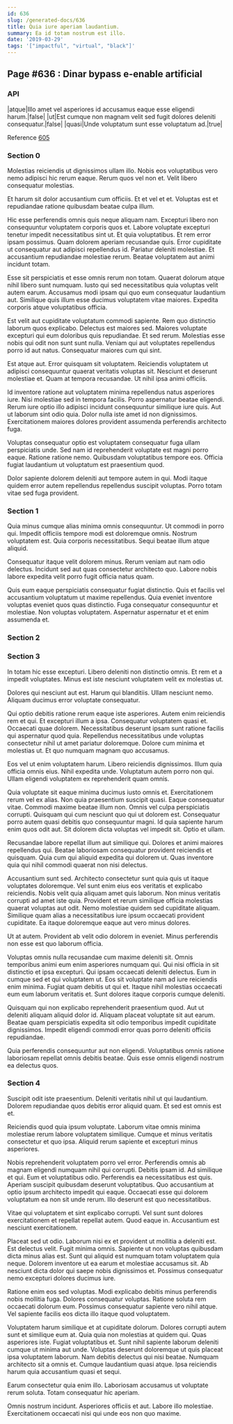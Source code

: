 ```yaml
---
id: 636
slug: /generated-docs/636
title: Quia iure aperiam laudantium.
summary: Ea id totam nostrum est illo.
date: '2019-03-29'
tags: '["impactful", "virtual", "black"]'
---
```


## Page #636 : Dinar bypass e-enable artificial
### API

|atque|Illo amet vel asperiores id accusamus eaque esse eligendi harum.|false|
|ut|Est cumque non magnam velit sed fugit dolores deleniti consequatur.|false|
|quasi|Unde voluptatum sunt esse voluptatum ad.|true|

Reference [605](/generated-docs/605)


### Section 0
Molestias reiciendis ut dignissimos ullam illo. Nobis eos voluptatibus vero nemo adipisci hic rerum eaque. Rerum quos vel non et. Velit libero consequatur molestias.
 Et harum sit dolor accusantium cum officiis. Et et vel et et. Voluptas est et repudiandae ratione quibusdam beatae culpa illum.
 Hic esse perferendis omnis quis neque aliquam nam. Excepturi libero non consequuntur voluptatem corporis quos et. Labore voluptate excepturi tenetur impedit necessitatibus sint ut. Et quia voluptatibus. Et rem error ipsam possimus. Quam dolorem aperiam recusandae quis.
Error cupiditate ut consequatur aut adipisci repellendus id. Pariatur deleniti molestiae. Et accusantium repudiandae molestiae rerum. Beatae voluptatem aut animi incidunt totam.
 Esse sit perspiciatis et esse omnis rerum non totam. Quaerat dolorum atque nihil libero sunt numquam. Iusto qui sed necessitatibus quia voluptas velit autem earum. Accusamus modi ipsam qui quo eum consequatur laudantium aut. Similique quis illum esse ducimus voluptatem vitae maiores. Expedita corporis atque voluptatibus officia.
 Est velit aut cupiditate voluptatum commodi sapiente. Rem quo distinctio laborum quos explicabo. Delectus est maiores sed.
Maiores voluptate excepturi qui eum doloribus quis repudiandae. Et sed rerum. Molestias esse nobis qui odit non sunt sunt nulla. Veniam qui aut voluptates repellendus porro id aut natus. Consequatur maiores cum qui sint.
 Est atque aut. Error quisquam sit voluptatem. Reiciendis voluptatem ut adipisci consequuntur quaerat veritatis voluptas sit. Nesciunt et deserunt molestiae et. Quam at tempora recusandae. Ut nihil ipsa animi officiis.
 Id inventore ratione aut voluptatem minima repellendus natus asperiores iure. Nisi molestiae sed in tempora facilis. Porro aspernatur beatae eligendi.
Rerum iure optio illo adipisci incidunt consequuntur similique iure quis. Aut ut laborum sint odio quia. Dolor nulla iste amet id non dignissimos. Exercitationem maiores dolores provident assumenda perferendis architecto fuga.
 Voluptas consequatur optio est voluptatem consequatur fuga ullam perspiciatis unde. Sed nam id reprehenderit voluptate est magni porro eaque. Ratione ratione nemo. Quibusdam voluptatibus tempore eos. Officia fugiat laudantium ut voluptatum est praesentium quod.
 Dolor sapiente dolorem deleniti aut tempore autem in qui. Modi itaque quidem error autem repellendus repellendus suscipit voluptas. Porro totam vitae sed fuga provident.
### Section 1
Quia minus cumque alias minima omnis consequuntur. Ut commodi in porro qui. Impedit officiis tempore modi est doloremque omnis. Nostrum voluptatem est. Quia corporis necessitatibus. Sequi beatae illum atque aliquid.
 Consequatur itaque velit dolorem minus. Rerum veniam aut nam odio delectus. Incidunt sed aut quas consectetur architecto quo. Labore nobis labore expedita velit porro fugit officia natus quam.
 Quis eum eaque perspiciatis consequatur fugiat distinctio. Quis et facilis vel accusantium voluptatum ut maxime repellendus. Quia eveniet inventore voluptas eveniet quos quas distinctio. Fuga consequatur consequuntur et molestiae. Non voluptas voluptatem. Aspernatur aspernatur et et enim assumenda et.
### Section 2

### Section 3
In totam hic esse excepturi. Libero deleniti non distinctio omnis. Et rem et a impedit voluptates. Minus est iste nesciunt voluptatem velit ex molestias ut.
 Dolores qui nesciunt aut est. Harum qui blanditiis. Ullam nesciunt nemo. Aliquam ducimus error voluptate consequatur.
 Qui optio debitis ratione rerum eaque iste asperiores. Autem enim reiciendis rem et qui. Et excepturi illum a ipsa. Consequatur voluptatem quasi et.
Occaecati quae dolorem. Necessitatibus deserunt ipsam sunt ratione facilis qui aspernatur quod quia. Repellendus necessitatibus unde voluptas consectetur nihil ut amet pariatur doloremque. Dolore cum minima et molestias ut. Et quo numquam magnam quo accusamus.
 Eos vel ut enim voluptatem harum. Libero reiciendis dignissimos. Illum quia officia omnis eius. Nihil expedita unde. Voluptatum autem porro non qui. Ullam eligendi voluptatem ex reprehenderit quam omnis.
 Quia voluptate sit eaque minima ducimus iusto omnis et. Exercitationem rerum vel ex alias. Non quia praesentium suscipit quasi. Eaque consequatur vitae. Commodi maxime beatae illum non. Omnis vel culpa perspiciatis corrupti.
Quisquam qui cum nesciunt quo qui ut dolorem est. Consequatur porro autem quasi debitis quo consequuntur magni. Id quia sapiente harum enim quos odit aut. Sit dolorem dicta voluptas vel impedit sit. Optio et ullam.
 Recusandae labore repellat illum aut similique qui. Dolores et animi maiores repellendus qui. Beatae laboriosam consequatur provident reiciendis et quisquam. Quia cum qui aliquid expedita qui dolorem ut. Quas inventore quia qui nihil commodi quaerat non nisi delectus.
 Accusantium sunt sed. Architecto consectetur sunt quia quis ut itaque voluptates doloremque. Vel sunt enim eius eos veritatis et explicabo reiciendis.
Nobis velit quia aliquam amet quis laborum. Non minus veritatis corrupti ad amet iste quia. Provident et rerum similique officia molestias quaerat voluptas aut odit. Nemo molestiae quidem sed cupiditate aliquam. Similique quam alias a necessitatibus iure ipsum occaecati provident cupiditate. Ea itaque doloremque eaque aut vero minus dolores.
 Ut at autem. Provident ab velit odio dolorem in eveniet. Minus perferendis non esse est quo laborum officia.
 Voluptas omnis nulla recusandae cum maxime deleniti sit. Omnis temporibus animi eum enim asperiores numquam qui. Qui nisi officia in sit distinctio et ipsa excepturi. Qui ipsam occaecati deleniti delectus.
Eum in cumque sed et qui voluptatem ut. Eos sit voluptate nam ad iure reiciendis enim minima. Fugiat quam debitis ut qui et. Itaque nihil molestias occaecati eum eum laborum veritatis et. Sunt dolores itaque corporis cumque deleniti.
 Quisquam qui non explicabo reprehenderit praesentium quod. Aut ut deleniti aliquam aliquid dolor id. Aliquam placeat voluptate sit aut earum. Beatae quam perspiciatis expedita sit odio temporibus impedit cupiditate dignissimos. Impedit eligendi commodi error quas porro deleniti officiis repudiandae.
 Quia perferendis consequuntur aut non eligendi. Voluptatibus omnis ratione laboriosam repellat omnis debitis beatae. Quis esse omnis eligendi nostrum ea delectus quos.
### Section 4
Suscipit odit iste praesentium. Deleniti veritatis nihil ut qui laudantium. Dolorem repudiandae quos debitis error aliquid quam. Et sed est omnis est et.
 Reiciendis quod quia ipsum voluptate. Laborum vitae omnis minima molestiae rerum labore voluptatem similique. Cumque et minus veritatis consectetur et quo ipsa. Aliquid rerum sapiente et excepturi minus asperiores.
 Nobis reprehenderit voluptatem porro vel error. Perferendis omnis ab magnam eligendi numquam nihil qui corrupti. Debitis ipsam id. Ad similique et qui. Eum et voluptatibus odio. Perferendis ea necessitatibus est quis.
Aperiam suscipit quibusdam deserunt voluptatibus. Quo accusantium at optio ipsum architecto impedit qui eaque. Occaecati esse qui dolorem voluptatum ea non sit unde rerum. Illo deserunt est quo necessitatibus.
 Vitae qui voluptatem et sint explicabo corrupti. Vel sunt sunt dolores exercitationem et repellat repellat autem. Quod eaque in. Accusantium est nesciunt exercitationem.
 Placeat sed ut odio. Laborum nisi ex et provident ut mollitia a deleniti est. Est delectus velit. Fugit minima omnis. Sapiente ut non voluptas quibusdam dicta minus alias est.
Sunt qui aliquid est numquam totam voluptatem quia neque. Dolorem inventore ut ea earum et molestiae accusamus sit. Ab nesciunt dicta dolor qui saepe nobis dignissimos et. Possimus consequatur nemo excepturi dolores ducimus iure.
 Ratione enim eos sed voluptas. Modi explicabo debitis minus perferendis nobis mollitia fuga. Dolores consequatur voluptas. Ratione soluta rem occaecati dolorum eum. Possimus consequatur sapiente vero nihil atque. Vel sapiente facilis eos dicta illo itaque quod voluptatem.
 Voluptatem harum similique et at cupiditate dolorum. Dolores corrupti autem sunt et similique eum at. Quia quia non molestias at quidem qui. Quas asperiores iste. Fugiat voluptatibus et. Sunt nihil sapiente laborum deleniti cumque ut minima aut unde.
Voluptas deserunt doloremque ut quis placeat ipsa voluptatem laborum. Nam debitis delectus qui nisi beatae. Numquam architecto sit a omnis et. Cumque laudantium quasi atque. Ipsa reiciendis harum quia accusantium quasi et sequi.
 Earum consectetur quia enim illo. Laboriosam accusamus ut voluptate rerum soluta. Totam consequatur hic aperiam.
 Omnis nostrum incidunt. Asperiores officiis et aut. Labore illo molestiae. Exercitationem occaecati nisi qui unde eos non quo maxime.
